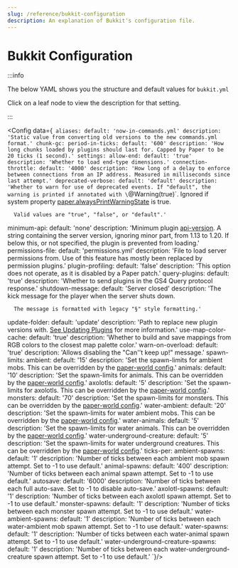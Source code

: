 ```yaml
---
slug: /reference/bukkit-configuration
description: An explanation of Bukkit's configuration file.
---
```


# Bukkit Configuration


:::info

The below YAML shows you the structure and default values for `bukkit.yml`

Click on a leaf node to view the description for that setting.

:::

<Config data={`
aliases:
  default: 'now-in-commands.yml'
  description: 'Static value from converting old versions to the new commands.yml format.'
chunk-gc:
  period-in-ticks:
    default: '600'
    description: 'How long chunks loaded by plugins should last for.
      Capped by Paper to be 20 ticks (1 second).'
settings:
  allow-end:
    default: 'true'
    description: 'Whether to load end-type dimensions.'
  connection-throttle:
    default: '4000'
    description: 'How long of a delay to enforce between connections from an IP address.
      Measured in milliseconds since last attempt.'
  deprecated-verbose:
    default: 'default'
    description: 'Whether to warn for use of deprecated events.
      If "default", the warning is printed if annotated with \`@Warning(true)\`.
      Ignored if system property [paper.alwaysPrintWarningState](/paper/reference/system-properties#paperalwaysprintwarningstate) is true.

      Valid values are "true", "false", or "default".'
  minimum-api:
    default: 'none'
    description: 'Minimum plugin [api-version](/paper/dev/plugin-yml#api-version).
      A string containing the server version, ignoring minor part, from 1.13 to 1.20.
      If below this, or not specified, the plugin is prevented from loading.'
  permissions-file:
    default: 'permissions.yml'
    description: 'File to load server permissions from.
      Use of this feature has mostly been replaced by permission plugins.'
  plugin-profiling:
    default: 'false'
    description: 'This option does not operate, as it is disabled by a Paper patch.'
  query-plugins:
    default: 'true'
    description: 'Whether to send plugins in the GS4 Query protocol response.'
  shutdown-message:
    default: 'Server closed'
    description: 'The kick message for the player when the server shuts down.

      The message is formatted with legacy "§" style formatting.'
  update-folder:
    default: 'update'
    description: 'Path to replace new plugin versions with. [See Updating Plugins](/paper/updating#step-2-update-plugins) for more information.'
  use-map-color-cache:
    default: 'true'
    description: 'Whether to build and save mappings from RGB colors to the closest map palette color.'
  warn-on-overload:
    default: 'true'
    description: 'Allows disabling the "Can''t keep up!" message.'
spawn-limits:
  ambient:
    default: '15'
    description: 'Set the spawn-limits for ambient mobs.
      This can be overridden by the [paper-world config](/paper/reference/world-configuration#entities_spawning_spawn_limits_ambient).'
  animals:
    default: '10'
    description: 'Set the spawn-limits for animals.
      This can be overridden by the [paper-world config](/paper/reference/world-configuration#entities_spawning_spawn_limits_creature).'
  axolotls:
    default: '5'
    description: 'Set the spawn-limits for axolotls.
      This can be overridden by the [paper-world config](/paper/reference/world-configuration#entities_spawning_spawn_limits_axolotls).'
  monsters:
    default: '70'
    description: 'Set the spawn-limits for monsters.
      This can be overridden by the [paper-world config](/paper/reference/world-configuration#entities_spawning_spawn_limits_monster).'
  water-ambient:
    default: '20'
    description: 'Set the spawn-limits for water ambient mobs.
      This can be overridden by the [paper-world config](/paper/reference/world-configuration#entities_spawning_spawn_limits_water_ambient).'
  water-animals:
    default: '5'
    description: 'Set the spawn-limits for water animals.
      This can be overridden by the [paper-world config](/paper/reference/world-configuration#entities_spawning_spawn_limits_water_creature).'
  water-underground-creature:
    default: '5'
    description: 'Set the spawn-limits for water underground creatures.
      This can be overridden by the [paper-world config](/paper/reference/world-configuration#entities_spawning_spawn_limits_underground_water_creature).'
ticks-per:
  ambient-spawns:
    default: '1'
    description: 'Number of ticks between each ambient mob spawn attempt. Set to -1 to use default.'
  animal-spawns:
    default: '400'
    description: 'Number of ticks between each animal spawn attempt. Set to -1 to use default.'
  autosave:
    default: '6000'
    description: 'Number of ticks between each full auto-save. Set to -1 to disable auto-save.'
  axolotl-spawns:
    default: '1'
    description: 'Number of ticks between each axolotl spawn attempt. Set to -1 to use default.'
  monster-spawns:
    default: '1'
    description: 'Number of ticks between each monster spawn attempt. Set to -1 to use default.'
  water-ambient-spawns:
    default: '1'
    description: 'Number of ticks between each water-ambient mob spawn attempt. Set to -1 to use default.'
  water-spawns:
    default: '1'
    description: 'Number of ticks between each water-animal spawn attempt. Set to -1 to use default.'
  water-underground-creature-spawns:
    default: '1'
    description: 'Number of ticks between each water-underground-creature spawn attempt. Set to -1 to use default.'
`}/>
